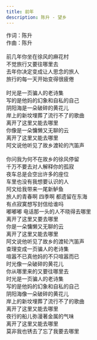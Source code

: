 ```yaml
---
title: 前年
description: 陈升 - 望乡
---
```


作词：陈升<br />作曲：陈升<br /><br />前几年你坐在徐风的麻花村<br />不觉旅行又要往哪里去<br />去年你决定变成让人思念的旅人<br />旅行的每一天开始变得很疲倦<br /><br />时光是一页骗人的老诗集<br />写的是他妈的幻象和自私的自己<br />阴阳海是一朵破碎的黄花儿<br />岸上的新坟埋葬了流行不了的歌曲<br />离开了这里又能去哪里<br />你像是一朵慵懒又无聊的云<br />离开了这里又能去哪里<br />阿文说他听见了故乡渡轮的汽笛声<br /><br />你问我为何不在故乡的徐风停留<br />千万不要去对人解释你的孤寂<br />夜车总是会空出许多的座位<br />车里也没有我想要认识的人<br />阿文给我带来一尾新鲈鱼<br />旅人的青春啊 四季啊 都遗留在东海<br />有点寂寞想写封信给谁吗<br />嘟嘟嘟 电话那一头的人不晓得去哪里<br />离开了这里又要去哪里<br />你是一朵慵懒又无聊的云<br />离开了这里又能去哪里<br />阿文说他听见了故乡的渡轮汽笛声<br />查理变成一页骗人的老诗集<br />喧嚣不已真他妈的不只喧嚣而已<br />时光像一朵破碎的黄花儿<br />你从哪里来的又要往哪里去<br />时光是一页骗人的老诗集<br />写的是他妈的幻象和自私的自己<br />阴阳海像一朵破碎的黄花儿<br />岸上的新坟埋葬了流行不了的歌曲<br />离开了这里又能去哪里<br />夜行的船儿弥漫著金属的气味<br />离开了这里又能去哪里<br />莫非我也锈去了忘了我要去哪里